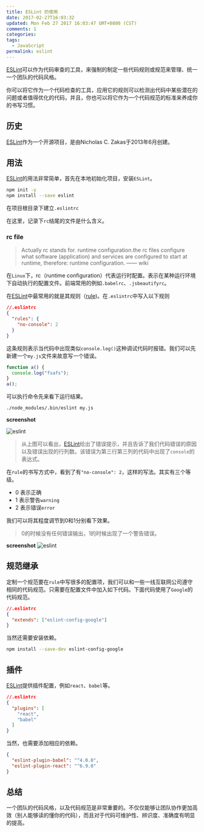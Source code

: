 ```yaml
---
title: ESLint 的使用
date: 2017-02-27T16:03:32
updated: Mon Feb 27 2017 16:03:47 GMT+0800 (CST)
comments: 1
categories:
tags:
  - JavaScript
permalink: eslint
---
```


[ESLint](http://eslint.org/)可以作为代码审查的工具，来强制的制定一些代码规则或规范来管理、统一一个团队的代码风格。

你可以将它作为一个代码检查的工具，应用它的规则可以检测出代码中某些潜在的问题或者值得优化的代码，并且，你也可以将它作为一个代码规范的标准来养成你的书写习惯。

<!--more-->
## 历史

[ESLint](http://eslint.org/)作为一个开源项目，是由Nicholas C. Zakas于2013年6月创建。

## 用法

[ESLint](http://eslint.org/)的用法非常简单，首先在本地初始化项目，安装`ESLint`。

```bash
npm init -y
npm install --save eslint
```

在项目根目录下建立`.eslintrc`

在这里，记录下`rc`结尾的文件是什么含义。

### rc file

> Actually rc stands for. runtime configuration.the rc files configure what software (application) and services are configured to start at runtime, therefore: runtime configuration. —— wiki

在`Linux`下，rc（runtime configuration）代表运行时配置。表示在某种运行环境下自动执行的配置文件。前端常用的例如`.babelrc`、`.jsbeautifyrc`。


在[ESLint](http://eslint.org)中最常用的就是其规则（[rule](http://eslint.org/docs/rules/))。在`.eslintrc`中写入以下规则

```json
//.eslintrc
{
  "rules": {
    "no-console": 2
  }
}

```

这条规则表示当代码中出现类似`console.log()`这种调试代码时报错。我们可以先新建一个`my.js`文件来故意写一个错误。

```js
function a() {
  console.log("fsafs");
}
a();
```

可以执行命令先来看下运行结果。

```bash
./node_modules/.bin/eslint my.js
```

**screenshot**

![eslint](https://images-manager.oss-cn-shanghai.aliyuncs.com/static/eslint/eslint.png)

> 从上图可以看出，[ESLint](http://eslint.org)给出了错误提示，并且告诉了我们代码错误的原因以及错误出现的行列数。该错误为第三行第三列的代码中出现了`console`的表达式。

在`rule`的书写方式中，看到了有`"no-console": 2`，这样的写法。其实有三个等级。

- 0 表示正确
- 1 表示警告`warning`
- 2 表示错误`error`

我们可以将其程度调节到0和1分别看下效果。

> 0的时候没有任何错误输出，1的时候出现了一个警告错误。

**screenshot**
![eslint](https://images-manager.oss-cn-shanghai.aliyuncs.com/static/eslint/eslint-warning.png)

## 规范继承
定制一个规范要在`rule`中写很多的配置项，我们可以和一些一线互联网公司遵守相同的代码规范。只需要在配置文件中加入如下代码。下面代码使用了`Google`的代码规范。

```json
//.eslintrc
{
  "extends": ["eslint-config-google"]
}
```

当然还需要安装依赖。

```bash
npm install --save-dev eslint-config-google
```

## 插件

[ESLint](http://eslint.org/)提供插件配置，例如`react`、`babel`等。

```json
//.eslintrc
{
  "plugins": [
    "react",
    "babel"
  ]
}
```

当然，也需要添加相应的依赖。

```json
{
  "eslint-plugin-babel": "^4.0.0",
  "eslint-plugin-react": "^6.9.0"
}

```

## 总结

一个团队的代码风格，以及代码规范是非常重要的。不仅仅能够让团队协作更加高效（别人能够读的懂你的代码），而且对于代码可维护性、辨识度、准确度有明显的提高。
